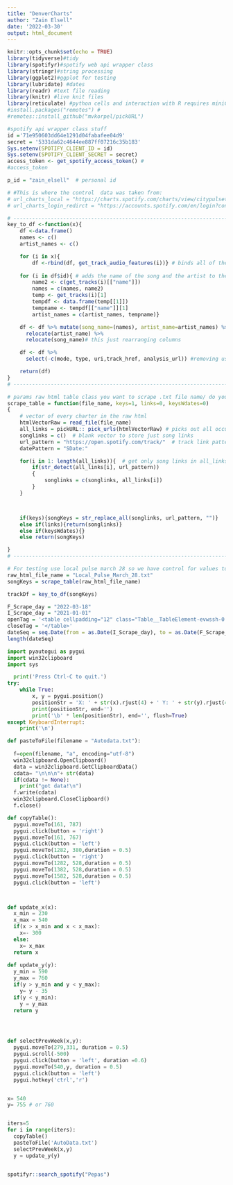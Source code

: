 ```yaml
---
title: "DenverCharts"
author: "Zain Elsell"
date: '2022-03-30'
output: html_document
---
```


```r
knitr::opts_chunk$set(echo = TRUE)
library(tidyverse)#tidy
library(spotifyr)#spotify web api wrapper class
library(stringr)#string processing
library(ggplot2)#ggplot for testing
library(lubridate) #dates
library(readr) #text file reading
library(knitr) #live knit files
library(reticulate) #python cells and interaction with R requires miniConda
#install.packages("remotes") #
#remotes::install_github("mvkorpel/pickURL")

```


```r
#spotify api wrapper class stuff 
id ='71e950603dd64e1291d04fabafee04d9'
secret = '5331da62c4644ee887ff07216c35b183'
Sys.setenv(SPOTIFY_CLIENT_ID = id)
Sys.setenv(SPOTIFY_CLIENT_SECRET = secret)
access_token <- get_spotify_access_token() #
#access_token
```



```r

p_id = "zain_elsell"  # personal id

# #This is where the control  data was taken from:
# url_charts_local = "https://charts.spotify.com/charts/view/citypulsetrack-denver-weekly/latest"
# url_charts_login_redirct = "https://accounts.spotify.com/en/login?continue=https%3A%2F%2Fcharts.spotify.com/login"

# ---------------------------------------------------------------------------------------------
key_to_df <-function(x){
    df <-data.frame()
    names <- c()
    artist_names <- c()

    for (i in x){
        df <-rbind(df, get_track_audio_features(i))} # binds all of the audio features together
    
    for (i in df$id){ # adds the name of the song and the artist to the df
        name2 <- c(get_tracks(i)[["name"]])
        names = c(names, name2)
        temp <- get_tracks(i)[1]
        tempdf <- data.frame(temp[[1]])
        tempname <- tempdf[["name"]][1]
        artist_names = c(artist_names, tempname)}

    df <- df %>% mutate(song_name=(names), artist_name=artist_names) %>% 
      relocate(artist_name) %>% 
      relocate(song_name)# this just rearranging columns

    df <- df %>% 
      select(-c(mode, type, uri,track_href, analysis_url)) #removing useless columns

    return(df)
}
# ----------------------------------------------------------------------------------------------

# params raw html table class you want to scrape .txt file name/ do you want just the song song keys? / do yo you want the full links to the tracks?
scrape_table = function(file_name, keys=1, links=0, keysWdates=0)
{
    # vector of every charter in the raw html
    htmlVectorRaw = read_file(file_name)
    all_links = pickURL:: pick_urls(htmlVectorRaw) # picks out all occurrences of links in the raw html code
    songlinks = c()  # blank vector to store just song links
    url_pattern = "https://open.spotify.com/track/"  # track link pattern
    datePattern = "SDate:"

    for(i in 1: length(all_links)){  # get only song links in all_links
        if(str_detect(all_links[i], url_pattern))
        {
            songlinks = c(songlinks, all_links[i])
        }
    }



    if(keys){songKeys = str_replace_all(songlinks, url_pattern, "")}
    else if(links){return(songlinks)}
    else if(keysWdates){}
    else return(songKeys)

}
# ----------------------------------------------------------------------------------------------

# For testing use local pulse march 28 so we have control for values to expect
raw_html_file_name = "Local_Pulse_March_28.txt"
songKeys = scrape_table(raw_html_file_name)

trackDf = key_to_df(songKeys)

```



```r
F_Scrape_day = "2022-03-18"
I_Scrape_day = "2021-01-01"
openTag = '<table cellpadding="12" class="Table__TableElement-evwssh-0 eAsZoj ChartsTable__StyledTable-sc-1ye7294-5 iQeNyw"><colgroup><col width="48px"><col width="5%"><colwidth="64%">'
closeTag = '</table>'
dateSeq = seq.Date(from = as.Date(I_Scrape_day), to = as.Date(F_Scrape_day), by = 'weeks') # base 
length(dateSeq)
```



```python
import pyautogui as pygui
import win32clipboard
import sys
```

```python
  print('Press Ctrl-C to quit.')
try:
    while True:
        x, y = pygui.position()
        positionStr = 'X: ' + str(x).rjust(4) + ' Y: ' + str(y).rjust(4)
        print(positionStr, end='')
        print('\b' * len(positionStr), end='', flush=True)
except KeyboardInterrupt:
    print('\n')

```


```python


def pasteToFile(filename = "Autodata.txt"):
  
  f=open(filename, "a", encoding="utf-8")
  win32clipboard.OpenClipboard()
  data = win32clipboard.GetClipboardData()
  cdata= "\n\n\n"+ str(data) 
  if(cdata != None):
    print("got data!\n")  
  f.write(cdata)
  win32clipboard.CloseClipboard()
  f.close()

def copyTable():
  pygui.moveTo(161, 787)
  pygui.click(button = 'right')
  pygui.moveTo(161, 767)
  pygui.click(button = 'left')
  pygui.moveTo(1282, 380,duration = 0.5)
  pygui.click(button = 'right')
  pygui.moveTo(1282, 528,duration = 0.5)
  pygui.moveTo(1382, 528,duration = 0.5)
  pygui.moveTo(1582, 528,duration = 0.5)
  pygui.click(button = 'left')



def update_x(x):
  x_min = 230
  x_max = 540
  if(x > x_min and x < x_max):
    x=- 300
  else:
    x= x_max
  return x
  
def update_y(y):
  y_min = 590
  y_max = 760
  if(y > y_min and y < y_max):
    y= y - 35
  if(y < y_min):
    y = y_max
  return y




def selectPrevWeek(x,y):
  pygui.moveTo(279,331, duration = 0.5)
  pygui.scroll(-500)
  pygui.click(button = 'left', duration =0.6)
  pygui.moveTo(540,y, duration = 0.5)
  pygui.click(button = 'left')
  pygui.hotkey('ctrl','r')  



```


```python

x= 540
y= 755 # or 760


iters=5
for i in range(iters):
  copyTable()
  pasteToFile('AutoData.txt')
  selectPrevWeek(x,y)
  y = update_y(y)
  

```

```r
spotifyr::search_spotify("Pepas")
```















































































